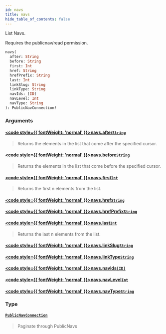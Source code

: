 ```yaml
---
id: navs
title: navs
hide_table_of_contents: false
---
```








List Navs.
            
Requires the publicnav/read permission.

```graphql
navs(
  after: String
  before: String
  first: Int
  href: String
  hrefPrefix: String
  last: Int
  linkSlug: String
  linkType: String
  navIds: [ID]
  navLevel: Int
  navType: String
): PublicNavConnection!
```


### Arguments

#### [<code style={{ fontWeight: 'normal' }}>navs.<b>after</b></code>](#)<Bullet />[`String`](/demand/api/graphql-storefront/reference/scalars/string) <Badge class="secondary" text="scalar"/>
> Returns the elements in the list that come after the specified cursor.
> 

#### [<code style={{ fontWeight: 'normal' }}>navs.<b>before</b></code>](#)<Bullet />[`String`](/demand/api/graphql-storefront/reference/scalars/string) <Badge class="secondary" text="scalar"/>
> Returns the elements in the list that come before the specified cursor.
> 

#### [<code style={{ fontWeight: 'normal' }}>navs.<b>first</b></code>](#)<Bullet />[`Int`](/demand/api/graphql-storefront/reference/scalars/int) <Badge class="secondary" text="scalar"/>
> Returns the first n elements from the list.
> 

#### [<code style={{ fontWeight: 'normal' }}>navs.<b>href</b></code>](#)<Bullet />[`String`](/demand/api/graphql-storefront/reference/scalars/string) <Badge class="secondary" text="scalar"/>
> 
> 

#### [<code style={{ fontWeight: 'normal' }}>navs.<b>hrefPrefix</b></code>](#)<Bullet />[`String`](/demand/api/graphql-storefront/reference/scalars/string) <Badge class="secondary" text="scalar"/>
> 
> 

#### [<code style={{ fontWeight: 'normal' }}>navs.<b>last</b></code>](#)<Bullet />[`Int`](/demand/api/graphql-storefront/reference/scalars/int) <Badge class="secondary" text="scalar"/>
> Returns the last n elements from the list.
> 

#### [<code style={{ fontWeight: 'normal' }}>navs.<b>linkSlug</b></code>](#)<Bullet />[`String`](/demand/api/graphql-storefront/reference/scalars/string) <Badge class="secondary" text="scalar"/>
> 
> 

#### [<code style={{ fontWeight: 'normal' }}>navs.<b>linkType</b></code>](#)<Bullet />[`String`](/demand/api/graphql-storefront/reference/scalars/string) <Badge class="secondary" text="scalar"/>
> 
> 

#### [<code style={{ fontWeight: 'normal' }}>navs.<b>navIds</b></code>](#)<Bullet />[`[ID]`](/demand/api/graphql-storefront/reference/scalars/id) <Badge class="secondary" text="list"/> <Badge class="secondary" text="scalar"/>
> 
> 

#### [<code style={{ fontWeight: 'normal' }}>navs.<b>navLevel</b></code>](#)<Bullet />[`Int`](/demand/api/graphql-storefront/reference/scalars/int) <Badge class="secondary" text="scalar"/>
> 
> 

#### [<code style={{ fontWeight: 'normal' }}>navs.<b>navType</b></code>](#)<Bullet />[`String`](/demand/api/graphql-storefront/reference/scalars/string) <Badge class="secondary" text="scalar"/>
> 
> 

### Type

#### [`PublicNavConnection`](/demand/api/graphql-storefront/reference/objects/public-nav-connection) <Badge class="secondary" text="object"/>
> Paginate through PublicNavs
> 





